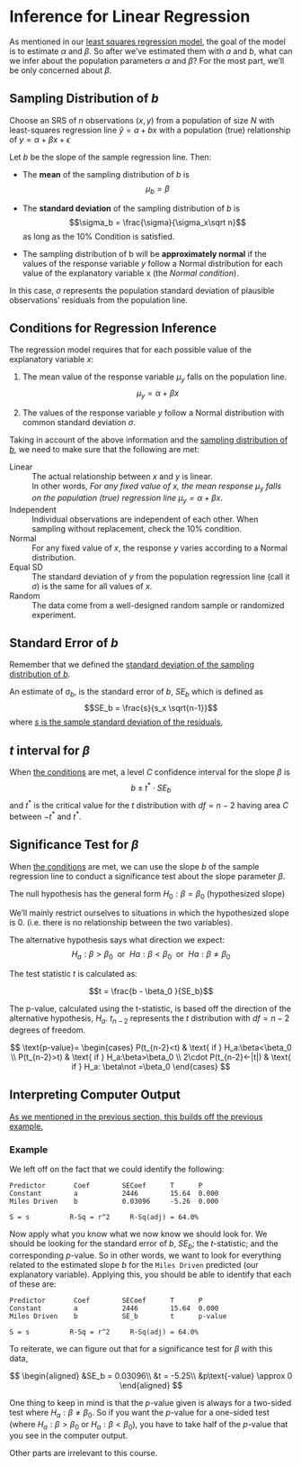 # Inference for Linear Regression

As mentioned in our [least squares regression model](#LSRL-model), the goal of the model is to estimate $\alpha$ and $\beta$. So after we've estimated them with $a$ and $b$, what can we infer about the population parameters $\alpha$ and $\beta$? For the most part, we'll be only concerned about $\beta$.

## Sampling Distribution of $b$ {#samp-dist-b}

::: {.highlight}
Choose an SRS of $n$ observations $(x, y)$ from a population of size $N$ with least-squares regression line $\hat y=a+bx$ with a population (true) relationship of $y = \alpha + \beta x + \epsilon$

Let $b$ be the slope of the sample regression line. Then: 

- The **mean** of the sampling distribution of $b$ is $$\mu_b = \beta$$

- The **standard deviation** of the sampling distribution of $b$ is $$\sigma_b = \frac{\sigma}{\sigma_x\sqrt n}$$
as long as the 10\% Condition is satisfied.

- The sampling distribution of b will be **approximately normal** if the values of the response variable $y$ follow a Normal distribution for each value of the explanatory variable x (the *Normal condition*). 
:::

In this case, $\sigma$ represents the population standard deviation of plausible observations' residuals from the population line.

## Conditions for Regression Inference {#slope-conds}

The regression model requires that for each possible value of the explanatory variable $x$:

1. The mean value of the response variable $\mu_y$ falls on the population line. $$\mu_y = \alpha + \beta x$$

2. The values of the response variable $y$ follow a Normal distribution with common standard deviation $\sigma$. 

Taking in account of the above information and the [sampling distribution of $b$](#samp-dist-b), we need to make sure that the following are met:

::: {.highlight}

Linear
: The actual relationship between $x$ and $y$ is linear.
: In other words, *For any fixed value of $x$, the mean response $\mu_y$ falls on the population (true) regression line $\mu_y= \alpha + \beta x$*. 

Independent
: Individual observations are independent of each other. When sampling without replacement, check the 10% condition.

Normal
: For any fixed value of $x$, the response $y$ varies according to a Normal distribution.

Equal SD
: The standard deviation of $y$  from the population regression line (call it $\sigma$) is the same for all values of $x$. 

Random
: The data come from a well-designed random sample or randomized experiment.

:::

## Standard Error of $b$

Remember that we defined the [standard deviation of the sampling distribution of $b$](#samp-dist-b).

::: {.highlight}

An estimate of $\sigma_b$, is the standard error of $b$, $SE_b$ which is defined as
$$SE_b = \frac{s}{s_x \sqrt{n-1}}$$
where [$s$ is the sample standard deviation of the residuals](#residual-sd),
:::

## $t$ interval for $\beta$

::: {.highlight}

When [the conditions](#slope-conds) are met, a level $C$ confidence interval for the slope $\beta$ is $$b \pm t^* \cdot SE_b$$
and $t^*$ is the critical value for the $t$ distribution with $df = n - 2$ having area $C$ between $-t^*$ and $t^*$.
:::

## Significance Test for $\beta$

When [the conditions](#slope-conds) are met, we can use the slope $b$ of the sample regression line to conduct a significance test about the slope parameter $\beta$.

::: {.highlight}
The null hypothesis has the general form  $H_0: \beta = \beta_0$ (hypothesized slope) 

We’ll mainly restrict ourselves to situations in which the hypothesized slope is 0. (i.e. there is no relationship between the two variables).

The alternative hypothesis says what direction we expect:
$$H_a:\beta>\beta_0~~\text{or}~~Ha:\beta<\beta_0~~\text{or}~~Ha:\beta\not =\beta_0$$

The test statistic $t$ is calculated as:

$$t = \frac{b - \beta_0 }{SE_b}$$

The p-value, calculated using the t-statistic, is based off the direction of the alternative hypothesis, $H_a$. $t_{n-2}$ represents the $t$ distribution with $df = n-2$ degrees of freedom.

$$
\text{p-value}= \begin{cases}
P(t_{n-2}<t) & \text{ if } H_a:\beta<\beta_0 \\ 
P(t_{n-2}>t) & \text{ if } H_a:\beta>\beta_0 \\ 
2\cdot P(t_{n-2}<-|t|) & \text{ if } H_a: \beta\not =\beta_0 
\end{cases}
$$

:::

## Interpreting Computer Output {#more-linreg-output}

[As we mentioned in the previous section, this builds off the previous example.](#basic-linreg-output)

### Example

We left off on the fact that we could identify the following:

```
Predictor     	Coef  	    SECoef      T      P
Constant  		a		    2446  	    15.64  0.000
Miles Driven    b           0.03096   	-5.26  0.000

S = s          R-Sq = r^2     R-Sq(adj) = 64.0%
```

Now apply what you know what we now know we should look for. We should be looking for the standard error of $b$, $SE_b$; the $t$-statistic; and the corresponding $p$-value. So in other words, we want to look for everything related to the estimated slope $b$ for the `Miles Driven` predicted (our explanatory variable). Applying this, you should be able to identify that each of these are:

```
Predictor     	Coef  	    SECoef      T      P
Constant  		a		    2446  	    15.64  0.000
Miles Driven    b           SE_b      	t      p-value

S = s          R-Sq = r^2     R-Sq(adj) = 64.0%
```

::: {.highlight}
To reiterate, we can figure out that for a significance test for $\beta$ with this data,

$$
\begin{aligned}
&SE_b = 0.03096\\
&t = -5.25\\
&p\text{-value} \approx 0
\end{aligned}
$$
:::

::: {.highlight}
One thing to keep in mind is that the $p$-value given is always for a two-sided test where $H_a: \beta \not = \beta_0$. So if you want the $p$-value for a one-sided test (where $H_a: \beta > \beta_0$ or $H_a: \beta < \beta_0$), you have to take half of the $p$-value that you see in the computer output.
:::

Other parts are irrelevant to this course.

